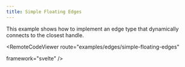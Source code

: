 ```yaml
---
title: Simple Floating Edges
---
```



<ExampleLayout>
This example shows how to implement an edge type that dynamically connects to the closest handle.

<RemoteCodeViewer
  route="examples/edges/simple-floating-edges" 
  
  framework="svelte"
/>
</ExampleLayout>

<UnusedPropWarning />
